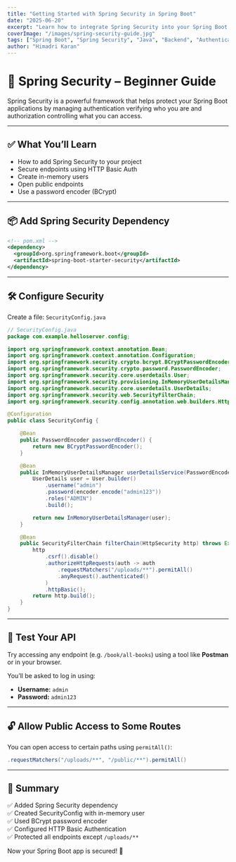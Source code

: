 ```yaml
---
title: "Getting Started with Spring Security in Spring Boot"
date: "2025-06-20"
excerpt: "Learn how to integrate Spring Security into your Spring Boot project to protect your APIs with HTTP Basic authentication and in-memory user setup."
coverImage: "/images/spring-security-guide.jpg"
tags: ["Spring Boot", "Spring Security", "Java", "Backend", "Authentication"]
author: "Himadri Karan"
---
```


# 🔐 Spring Security – Beginner Guide

Spring Security is a powerful framework that helps protect your Spring Boot applications by managing authentication verifying who you are and authorization controlling what you can access.

---

## ✅ What You’ll Learn

- How to add Spring Security to your project
- Secure endpoints using HTTP Basic Auth
- Create in-memory users
- Open public endpoints
- Use a password encoder (BCrypt)

---

## 📦 Add Spring Security Dependency

```xml
<!-- pom.xml -->
<dependency>
  <groupId>org.springframework.boot</groupId>
  <artifactId>spring-boot-starter-security</artifactId>
</dependency>
```

---

## 🛠 Configure Security

Create a file: `SecurityConfig.java`

```java
// SecurityConfig.java
package com.example.helloserver.config;

import org.springframework.context.annotation.Bean;
import org.springframework.context.annotation.Configuration;
import org.springframework.security.crypto.bcrypt.BCryptPasswordEncoder;
import org.springframework.security.crypto.password.PasswordEncoder;
import org.springframework.security.core.userdetails.User;
import org.springframework.security.provisioning.InMemoryUserDetailsManager;
import org.springframework.security.core.userdetails.UserDetails;
import org.springframework.security.web.SecurityFilterChain;
import org.springframework.security.config.annotation.web.builders.HttpSecurity;

@Configuration
public class SecurityConfig {

    @Bean
    public PasswordEncoder passwordEncoder() {
        return new BCryptPasswordEncoder();
    }

    @Bean
    public InMemoryUserDetailsManager userDetailsService(PasswordEncoder encoder) {
        UserDetails user = User.builder()
            .username("admin")
            .password(encoder.encode("admin123"))
            .roles("ADMIN")
            .build();

        return new InMemoryUserDetailsManager(user);
    }

    @Bean
    public SecurityFilterChain filterChain(HttpSecurity http) throws Exception {
        http
            .csrf().disable()
            .authorizeHttpRequests(auth -> auth
                .requestMatchers("/uploads/**").permitAll()
                .anyRequest().authenticated()
            )
            .httpBasic();
        return http.build();
    }
}
```

---

## 🔑 Test Your API

Try accessing any endpoint (e.g. `/book/all-books`) using a tool like **Postman** or in your browser.

You’ll be asked to log in using:

- **Username:** `admin`
- **Password:** `admin123`

---

## 🔓 Allow Public Access to Some Routes

You can open access to certain paths using `permitAll()`:

```java
.requestMatchers("/uploads/**", "/public/**").permitAll()
```

---

## 🎯 Summary

✅ Added Spring Security dependency  
✅ Created SecurityConfig with in-memory user  
✅ Used BCrypt password encoder  
✅ Configured HTTP Basic Authentication  
✅ Protected all endpoints except `/uploads/**`  

Now your Spring Boot app is secured! 🔐

